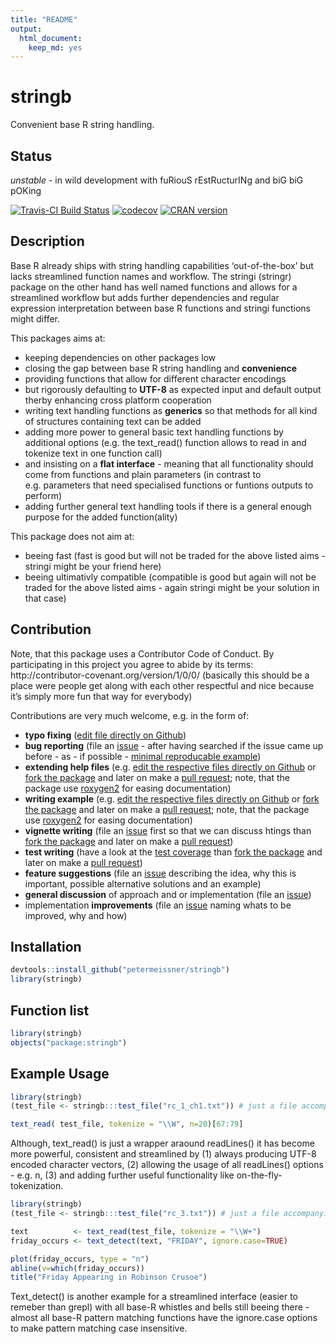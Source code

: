 ```yaml
---
title: "README"
output:
  html_document:
    keep_md: yes
---
```



# stringb

Convenient base R string handling.


## Status

*unstable* - in wild development with fuRiouS rEstRucturINg and biG biG pOKing

[![Travis-CI Build Status](https://travis-ci.org/petermeissner/stringb.svg?branch=master)](https://travis-ci.org/petermeissner/stringb)
[![codecov](https://codecov.io/gh/petermeissner/stringb/branch/master/graph/badge.svg)](https://codecov.io/gh/petermeissner/stringb/tree/master/R)
[![CRAN version](http://www.r-pkg.org/badges/version/stringb)](https://cran.r-project.org/package=stringb)




## Description

Base R already ships with string handling capabilities
    'out-of-the-box' but lacks streamlined function names and workflow.
    The stringi (stringr) package on the other hand has well named functions
    and allows for a streamlined workflow but adds further dependencies and
    regular expression interpretation between base R functions and stringi
    functions might differ. 
    

This packages aims at: 

- keeping dependencies on other packages low
- closing the gap between base R string handling and **convenience**
- providing functions that allow for different character encodings 
- but rigorously defaulting to **UTF-8** as expected input and default output 
  therby enhancing cross platform cooperation
- writing text handling functions as **generics** so that methods for all kind of 
  structures containing text can be added 
- adding more power to general basic text handling functions by additional 
  options (e.g. the text_read() function allows to read in and tokenize text in 
  one function call)
- and insisting on a **flat interface** - meaning that all functionality should come from functions and plain parameters (in contrast to e.g. parameters that need specialised functions or funtions outputs to perform)
- adding further general text handling tools if there is a general enough 
  purpose for the added function(ality)
  

This package does not aim at:

- beeing fast (fast is good but will not be traded for the above listed aims - stringi might be your friend here)
- beeing ultimativly compatible (compatible is good but again will not be traded for the above listed aims - again stringi might be your solution in that case)


## Contribution

Note, that this package uses a Contributor Code of Conduct. By participating in this project you agree to abide by its terms: http://contributor-covenant.org/version/1/0/0/ (basically this should be a place were people get along with each other respectful and nice because it's simply more fun that way for everybody)

Contributions are very much welcome, e.g. in the form of:

- **typo fixing** ([edit file directly on Github](https://help.github.com/articles/editing-files-in-another-user-s-repository/))
- **bug reporting** (file an [issue](https://guides.github.com/features/issues/) - after having searched if the issue came up before - as - if possible - [minimal reproducable example](http://stackoverflow.com/help/mcve))
- **extending help files** (e.g. [edit the respective files directly on Github](https://help.github.com/articles/editing-files-in-another-user-s-repository/) or [fork the package](https://help.github.com/articles/fork-a-repo/) and later on make a [pull request](https://help.github.com/articles/using-pull-requests/); note, that the package use [roxygen2](http://r-pkgs.had.co.nz/man.html) for easing documentation)
- **writing example** (e.g. [edit the respective files directly on Github](https://help.github.com/articles/editing-files-in-another-user-s-repository/) or [fork the package](https://help.github.com/articles/fork-a-repo/) and later on make a [pull request](https://help.github.com/articles/using-pull-requests/); note, that the package use [roxygen2](http://r-pkgs.had.co.nz/man.html) for easing documentation)
- **vignette writing** (file an [issue](https://guides.github.com/features/issues/) first so that we can discuss htings than [fork the package](https://help.github.com/articles/fork-a-repo/) and later on make a [pull request](https://help.github.com/articles/using-pull-requests/))
- **test writing** (have a look at the [test coverage](https://codecov.io/gh/petermeissner/stringb/tree/master/R) than [fork the package](https://help.github.com/articles/fork-a-repo/) and later on make a [pull request](https://help.github.com/articles/using-pull-requests/))
- **feature suggestions** (file an [issue](https://guides.github.com/features/issues/) describing the idea, why this is important, possible alternative solutions and an example)
- **general discussion** of approach and or implementation  (file an [issue](https://guides.github.com/features/issues/))
- implementation **improvements** (file an [issue](https://guides.github.com/features/issues/) naming whats to be improved, why and how)


## Installation

```r
devtools::install_github("petermeissner/stringb")
library(stringb)
```

## Function list

```r
library(stringb)
objects("package:stringb")
```

    

## Example Usage

```r
library(stringb)
(test_file <- stringb:::test_file("rc_1_ch1.txt")) # just a file accompanying the package to test things

text_read( test_file, tokenize = "\\W", n=20)[67:79]
```

Although, text_read() is just a wrapper araound readLines() it has become more powerful, consistent and streamlined by (1) always producing UTF-8 encoded character vectors, (2) allowing the usage of all readLines() options - e.g. n, (3) and adding further useful functionality like on-the-fly-tokenization.


```r
library(stringb)
(test_file <- stringb:::test_file("rc_3.txt")) # just a file accompanying the package to test things

text          <- text_read(test_file, tokenize = "\\W+")
friday_occurs <- text_detect(text, "FRIDAY", ignore.case=TRUE)

plot(friday_occurs, type = "n")
abline(v=which(friday_occurs))
title("Friday Appearing in Robinson Crusoe")

```

Text_detect() is another example for a streamlined interface (easier to remeber than grepl) with all base-R whistles and bells still beeing there - almost all base-R pattern matching functions have the ignore.case options to make pattern matching case insensitive. 

    
    
    
    
    
    
    
    
    
